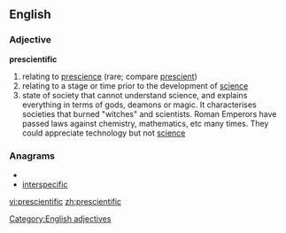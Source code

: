 ==English==
===Adjective===
'''prescientific'''
#relating to [[prescience]] (rare; compare [[prescient]])
#relating to a stage or time prior to the development of [[science]]
#state of society that cannot understand science, and explains everything in terms of gods, deamons or magic. It characterises societies that burned "witches" and scientists. Roman Emperors have passed laws against chemistry, mathematics, etc many times. They could appreciate technology but not [[science]]

===Anagrams===
* {{alphagram|cceefiiinprst}}
* [[interspecific#English|interspecific]]

[[Category:English adjectives]]

[[vi:prescientific]]
[[zh:prescientific]]